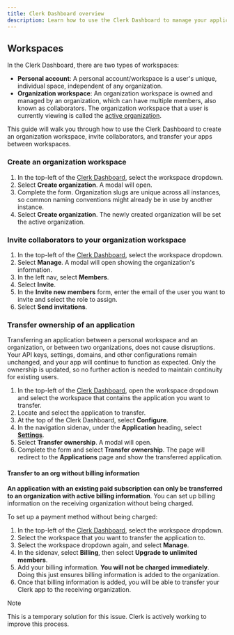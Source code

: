 ```yaml
---
title: Clerk Dashboard overview
description: Learn how to use the Clerk Dashboard to manage your application settings, users, and more.
---
```


## Workspaces

In the Clerk Dashboard, there are two types of workspaces:

- **Personal account**: A personal account/workspace is a user's unique, individual space, independent of any organization.
- **Organization workspace**: An organization workspace is owned and managed by an organization, which can have multiple members, also known as collaborators. The organization workspace that a user is currently viewing is called the [active organization](/docs/organizations/overview#active-organization).

This guide will walk you through how to use the Clerk Dashboard to create an organization workspace, invite collaborators, and transfer your apps between workspaces.

### Create an organization workspace

1. In the top-left of the [Clerk Dashboard](https://dashboard.clerk.com), select the workspace dropdown.
1. Select **Create organization**. A modal will open.
1. Complete the form. Organization slugs are unique across all instances, so common naming conventions might already be in use by another instance.
1. Select **Create organization**. The newly created organization will be set the active organization.

### Invite collaborators to your organization workspace

1. In the top-left of the [Clerk Dashboard](https://dashboard.clerk.com), select the workspace dropdown.
1. Select **Manage**. A modal will open showing the organization's information.
1. In the left nav, select **Members**.
1. Select **Invite**.
1. In the **Invite new members** form, enter the email of the user you want to invite and select the role to assign.
1. Select **Send invitations**.

### Transfer ownership of an application

Transferring an application between a personal workspace and an organization, or between two organizations, does not cause disruptions. Your API keys, settings, domains, and other configurations remain unchanged, and your app will continue to function as expected. Only the ownership is updated, so no further action is needed to maintain continuity for existing users.

1. In the top-left of the [Clerk Dashboard](https://dashboard.clerk.com), open the workspace dropdown and select the workspace that contains the application you want to transfer.
1. Locate and select the application to transfer.
1. At the top of the Clerk Dashboard, select **Configure**.
1. In the navigation sidenav, under the **Application** heading, select [**Settings**](https://dashboard.clerk.com/last-active?path=settings).
1. Select **Transfer ownership**. A modal will open.
1. Complete the form and select **Transfer ownership**. The page will redirect to the **Applications** page and show the transferred application.

#### Transfer to an org without billing information

**An application with an existing paid subscription can only be transferred to an organization with active billing information**. You can set up billing information on the receiving organization without being charged.

To set up a payment method without being charged:

1. In the top-left of the [Clerk Dashboard](https://dashboard.clerk.com), select the workspace dropdown.
1. Select the workspace that you want to transfer the application to.
1. Select the workspace dropdown again, and select **Manage**.
1. In the sidenav, select **Billing**, then select **Upgrade to unlimited members**.
1. Add your billing information. **You will not be charged immediately**. Doing this just ensures billing information is added to the organization.
1. Once that billing information is added, you will be able to transfer your Clerk app to the receiving organization.

> [!NOTE]
> This is a temporary solution for this issue. Clerk is actively working to improve this process.

